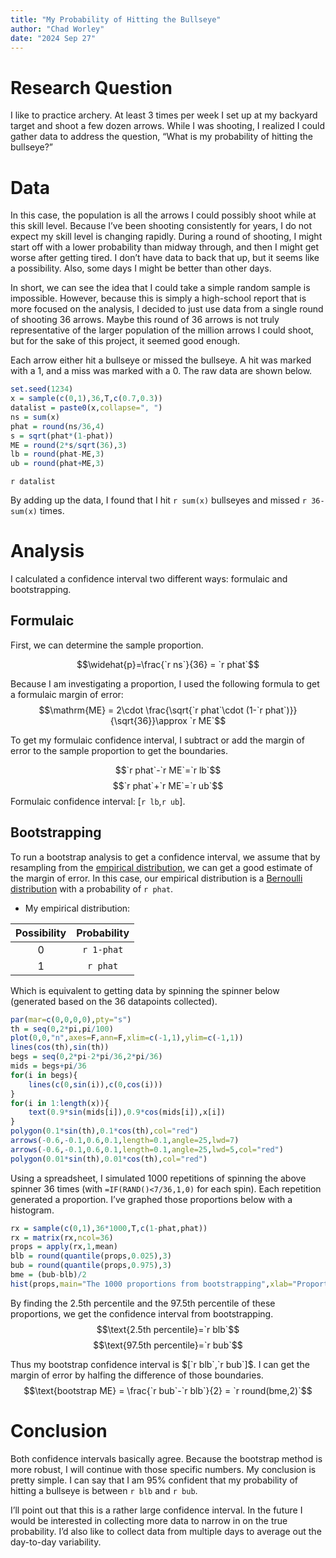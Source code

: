 ```yaml
---
title: "My Probability of Hitting the Bullseye"
author: "Chad Worley"
date: "2024 Sep 27"
---
```


# Research Question

I like to practice archery. At least 3 times per week I set up at my backyard target and shoot a few dozen arrows. While I was shooting, I realized I could gather data to address the question, "What is my probability of hitting the bullseye?"

# Data

In this case, the population is all the arrows I could possibly shoot while at this skill level. Because I've been shooting consistently for years, I do not expect my skill level is changing rapidly. During a round of shooting, I might start off with a lower probability than midway through, and then I might get worse after getting tired. I don't have data to back that up, but it seems like a possibility. Also, some days I might be better than other days.

In short, we can see the idea that I could take a simple random sample is impossible. However, because this is simply a high-school report that is more focused on the analysis, I decided to just use data from a single round of shooting 36 arrows. Maybe this round of 36 arrows is not truly representative of the larger population of the million arrows I could shoot, but for the sake of this project, it seemed good enough.

Each arrow either hit a bullseye or missed the bullseye. A hit was marked with a 1, and a miss was marked with a 0. The raw data are shown below.

```r
set.seed(1234)
x = sample(c(0,1),36,T,c(0.7,0.3))
datalist = paste0(x,collapse=", ")
ns = sum(x)
phat = round(ns/36,4)
s = sqrt(phat*(1-phat))
ME = round(2*s/sqrt(36),3)
lb = round(phat-ME,3)
ub = round(phat+ME,3)
```

`r datalist`

By adding up the data, I found that I hit `r sum(x)` bullseyes and missed `r 36-sum(x)` times.

# Analysis

I calculated a confidence interval two different ways: formulaic and bootstrapping.

## Formulaic

First, we can determine the sample proportion.

$$\widehat{p}=\frac{`r ns`}{36} = `r phat`$$

Because I am investigating a proportion, I used the following formula to get a formulaic margin of error:
$$\mathrm{ME} = 2\cdot \frac{\sqrt{`r phat`\cdot (1-`r phat`)}}{\sqrt{36}}\approx `r ME`$$

To get my formulaic confidence interval, I subtract or add the margin of error to the sample proportion to get the boundaries.

$$`r phat`-`r ME`=`r lb`$$
$$`r phat`+`r ME`=`r ub`$$
Formulaic confidence interval: [`r lb`,`r ub`].

## Bootstrapping

To run a bootstrap analysis to get a confidence interval, we assume that by resampling from the [empirical distribution](https://en.wikipedia.org/wiki/Empirical_distribution_function), we can get a good estimate of the margin of error. In this case, our empirical distribution is a [Bernoulli distribution](https://en.wikipedia.org/wiki/Bernoulli_distribution) with a probability of `r phat`.

* My empirical distribution:

| Possibility | Probability |
|:---:|:---:|
| 0 | `r 1-phat` |
| 1 | `r phat` |

Which is equivalent to getting data by spinning the spinner below (generated based on the 36 datapoints collected).

```r
par(mar=c(0,0,0,0),pty="s")
th = seq(0,2*pi,pi/100)
plot(0,0,"n",axes=F,ann=F,xlim=c(-1,1),ylim=c(-1,1))
lines(cos(th),sin(th))
begs = seq(0,2*pi-2*pi/36,2*pi/36)
mids = begs+pi/36
for(i in begs){
    lines(c(0,sin(i)),c(0,cos(i)))
}
for(i in 1:length(x)){
    text(0.9*sin(mids[i]),0.9*cos(mids[i]),x[i])
}
polygon(0.1*sin(th),0.1*cos(th),col="red")
arrows(-0.6,-0.1,0.6,0.1,length=0.1,angle=25,lwd=7)
arrows(-0.6,-0.1,0.6,0.1,length=0.1,angle=25,lwd=5,col="red")
polygon(0.01*sin(th),0.01*cos(th),col="red")

```

Using a spreadsheet, I simulated 1000 repetitions of spinning the above spinner 36 times (with `=IF(RAND()<7/36,1,0)` for each spin). Each repetition generated a proportion. I've graphed those proportions below with a histogram.

```r
rx = sample(c(0,1),36*1000,T,c(1-phat,phat))
rx = matrix(rx,ncol=36)
props = apply(rx,1,mean)
blb = round(quantile(props,0.025),3)
bub = round(quantile(props,0.975),3)
bme = (bub-blb)/2
hist(props,main="The 1000 proportions from bootstrapping",xlab="Proportion of hits in resample")
```

By finding the 2.5th percentile and the 97.5th percentile of these proportions, we get the confidence interval from bootstrapping.
$$\text{2.5th percentile}=`r blb`$$
$$\text{97.5th percentile}=`r bub`$$

Thus my bootstrap confidence interval is $[`r blb`,`r bub`]$. I can get the margin of error by halfing the difference of those boundaries. 
$$\text{bootstrap ME} = \frac{`r bub`-`r blb`}{2} = `r round(bme,2)`$$

# Conclusion

Both confidence intervals basically agree. Because the bootstrap method is more robust, I will continue with those specific numbers. My conclusion is pretty simple. I can say that I am 95% confident that my probability of hitting a bullseye is between `r blb` and `r bub`.

I'll point out that this is a rather large confidence interval. In the future I would be interested in collecting more data to narrow in on the true probability. I'd also like to collect data from multiple days to average out the day-to-day variability.




